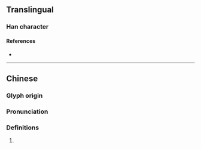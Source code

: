 {{character info/new}}
==Translingual==

===Han character===
{{Han char|rn=96|rad=玉|as=09|sn=13|four=|canj=MGNHD|ids=⿰𤣩柔}}

====References====
* {{Han ref|kx=0737.010|dkj=21103|dj=1148.040|hdz=21129.060|uh=7448|ud=29768}}

----

==Chinese==
{{zh-forms}}

===Glyph origin===
{{Han etym}}

===Pronunciation===
{{zh-pron
|m=róu
|mc=y
|oc=y
|cat=
}}

===Definitions===
{{zh-hanzi}}

# {{rfdef|zh}}